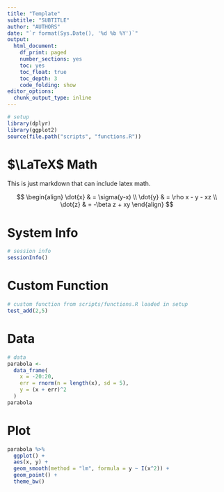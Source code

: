 ```yaml
---
title: "Template"
subtitle: "SUBTITLE"
author: "AUTHORS"
date: "`r format(Sys.Date(), '%d %b %Y')`"
output:
  html_document: 
    df_print: paged
    number_sections: yes
    toc: yes
    toc_float: true
    toc_depth: 3
    code_folding: show
editor_options:
  chunk_output_type: inline
---
```


```r
# setup
library(dplyr)
library(ggplot2)
source(file.path("scripts", "functions.R"))
```

# $\LaTeX$ Math

This is just markdown that can include latex math.

$$
\begin{align}
\dot{x} & = \sigma(y-x) \\
\dot{y} & = \rho x - y - xz \\
\dot{z} & = -\beta z + xy
\end{align}
$$

# System Info

```r
# session info
sessionInfo()
```


# Custom Function

```r
# custom function from scripts/functions.R loaded in setup
test_add(2,5)
```

# Data

```r
# data
parabola <- 
  data_frame(
    x = -20:20,
    err = rnorm(n = length(x), sd = 5),
    y = (x + err)^2
  ) 
parabola
```

# Plot

```r
parabola %>% 
  ggplot() + 
  aes(x, y) +
  geom_smooth(method = "lm", formula = y ~ I(x^2)) + 
  geom_point() + 
  theme_bw()
```

